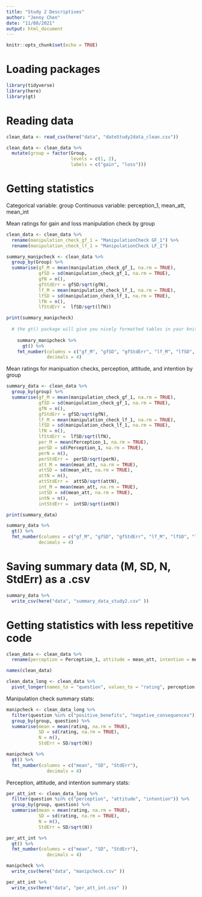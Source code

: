 ```yaml
---
title: "Study 2 Descriptives"
author: "Jenny Chen"
date: "11/08/2021"
output: html_document
---
```


```r
knitr::opts_chunk$set(echo = TRUE)
```

# Loading packages

```r

library(tidyverse)
library(here)
library(gt)

```

# Reading data

```r

clean_data <- read_csv(here("data", "dateStudy2data_clean.csv"))

clean_data <- clean_data %>%
  mutate(group = factor(Group, 
                        levels = c(1, 2),
                        labels = c("gain", "loss")))

```

# Getting statistics

Categorical variable: group
Continuous variable: perception_1, mean_att, mean_int

Mean ratings for gain and loss manipulation check by group

```r

clean_data <- clean_data %>%
  rename(manipulation_check_gf_1 = "ManipulationCheck GF_1") %>%
  rename(manipulation_check_lf_1 = "ManipulationCheck LF_1")

```

```r

summary_manipcheck <- clean_data %>%
  group_by(Group) %>%
  summarise(gf_M = mean(manipulation_check_gf_1, na.rm = TRUE),
            gfSD = sd(manipulation_check_gf_1, na.rm = TRUE), 
            gfN = n(), 
            gfStdErr = gfSD/sqrt(gfN),
            lf_M = mean(manipulation_check_lf_1, na.rm = TRUE),
            lfSD = sd(manipulation_check_lf_1, na.rm = TRUE), 
            lfN = n(), 
            lfStdErr =  lfSD/sqrt(lfN))

print(summary_manipcheck)
  
  # the gt() package will give you nicely formatted tables in your knitted documnet, you can also control digits displayed with fmt_number
  
    summary_manipcheck %>% 
      gt() %>%
    fmt_number(columns = c("gf_M", "gfSD", "gfStdErr", "lf_M", "lfSD", "lfStdErr"), 
               decimals = 4)

```

Mean ratings for manipuation checks, perception, attitude, and intention by group

```r

summary_data <- clean_data %>%    
  group_by(group) %>%
  summarise(gf_M = mean(manipulation_check_gf_1, na.rm = TRUE),
            gfSD = sd(manipulation_check_gf_1, na.rm = TRUE), 
            gfN = n(), 
            gfStdErr = gfSD/sqrt(gfN),
            lf_M = mean(manipulation_check_lf_1, na.rm = TRUE),
            lfSD = sd(manipulation_check_lf_1, na.rm = TRUE), 
            lfN = n(), 
            lfStdErr =  lfSD/sqrt(lfN),
            per_M = mean(Perception_1, na.rm = TRUE),
            perSD = sd(Perception_1, na.rm = TRUE), 
            perN = n(), 
            perStdErr =  perSD/sqrt(perN),
            att_M = mean(mean_att, na.rm = TRUE),
            attSD = sd(mean_att, na.rm = TRUE), 
            attN = n(), 
            attStdErr =  attSD/sqrt(attN),
            int_M = mean(mean_att, na.rm = TRUE),
            intSD = sd(mean_att, na.rm = TRUE), 
            intN = n(), 
            intStdErr =  intSD/sqrt(intN))

print(summary_data)

summary_data %>%
  gt() %>%
  fmt_number(columns = c("gf_M", "gfSD", "gfStdErr", "lf_M", "lfSD", "lfStdErr", "per_M", "perSD", "perStdErr", "att_M", "attSD", "attStdErr", "int_M", "intSD", "intStdErr"),
            decimals = 4)

```

# Saving summary data (M, SD, N, StdErr) as a .csv

```r

summary_data %>%
  write_csv(here("data", "summary_data_study2.csv" ))

```

# Getting statistics with less repetitive code

```r

clean_data <- clean_data %>%
  rename(perception = Perception_1, attitude = mean_att, intention = mean_int, positive_benefits = manipulation_check_gf_1, negative_consequences = manipulation_check_lf_1)

names(clean_data)

```

```r

clean_data_long <- clean_data %>%
  pivot_longer(names_to = "question", values_to = "rating", perception:negative_consequences)

```

Manipulation check summary stats:

```r

manipcheck <- clean_data_long %>%
  filter(question %in% c("positive_benefits", "negative_consequences")) %>%
  group_by(group, question) %>%
  summarise(mean = mean(rating, na.rm = TRUE),
            SD = sd(rating, na.rm = TRUE), 
            N = n(), 
            StdErr = SD/sqrt(N)) 

manipcheck %>%
  gt() %>%
  fmt_number(columns = c("mean", "SD", "StdErr"), 
               decimals = 4)

```

Perception, attitude, and intention summary stats:

```r

per_att_int <- clean_data_long %>%
  filter(question %in% c("perception", "attitude", "intention")) %>%
  group_by(group, question) %>%
  summarise(mean = mean(rating, na.rm = TRUE),
            SD = sd(rating, na.rm = TRUE), 
            N = n(), 
            StdErr = SD/sqrt(N)) 

per_att_int %>%
  gt() %>%
  fmt_number(columns = c("mean", "SD", "StdErr"), 
               decimals = 4)

```

```r

manipcheck %>%
  write_csv(here("data", "manipcheck.csv" ))

per_att_int %>%
  write_csv(here("data", "per_att_int.csv" ))

```
